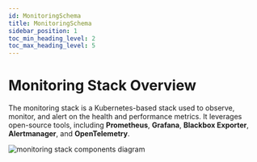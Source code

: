 ```yaml
---
id: MonitoringSchema
title: MonitoringSchema
sidebar_position: 1
toc_min_heading_level: 2
toc_max_heading_level: 5
---
```



# Monitoring Stack Overview

The monitoring stack is a Kubernetes-based stack used to observe, monitor, and alert on the health and performance metrics.
It leverages open-source tools, including **Prometheus**, **Grafana**, **Blackbox Exporter**, **Alertmanager**, and **OpenTelemetry**.

![monitoring stack components diagram](./img/monitoring.png)
